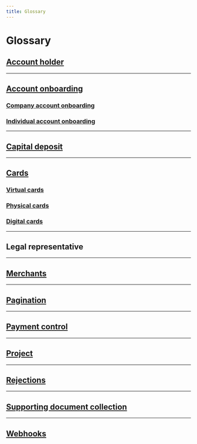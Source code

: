 ```yaml
---
title: Glossary
---
```


# Glossary


## [Account holder](topics/onboarding/account-holders/index.mdx)

<AccountHolderDefinition /> 

***

## [Account onboarding](topics/onboarding/index.mdx)



### [Company account onboarding](topics/onboarding/company/index.mdx)

<CompanyOnboardingDefinition />

### [Individual account onboarding](topics/onboarding/individual/index.mdx)

<IndividualOnboardingDefinition />

***


## [Capital deposit](topics/capital-deposits/index.mdx)

<CapitalDepositDefinition /> 

***

## [Cards](topics/cards/index.mdx)




### [Virtual cards](topics/cards/virtual/index.mdx)

<VirtualCardDefinition /> 

### [Physical cards](topics/cards/physical/index.mdx)

<PhysicalCardDefinition /> 

### [Digital cards](topics/cards/digital/index.mdx)

<DigitalCardDefinition /> 

***


## Legal representative

<LegalRepDefinition />

***


## [Merchants](topics/merchants/index.mdx)

<MerchantsDefinition />

***


## [Pagination](developers/using-api/pagination.mdx)

<PaginationDefinition />

***


## [Payment control](developers/using-api/payment-control.mdx)

<PaymentControlDefinition />

***


## [Project](topics/projects/index.mdx)

<ProjectDefinition />

***


## [Rejections](developers/using-api/errors-rejections.mdx)

<RejectionsDefinition />

***


## [Supporting document collection](topics/onboarding/documents/index.mdx)

<SupportingDocumentCollectionDefinition />

***


## [Webhooks](developers/using-api/webhooks.mdx)

<WebhooksDefinition />